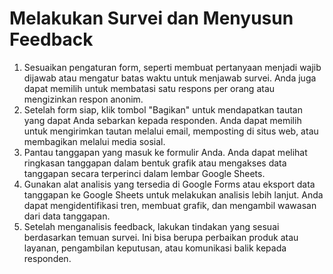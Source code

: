 # Melakukan Survei dan Menyusun Feedback

1. Sesuaikan pengaturan form, seperti membuat pertanyaan menjadi wajib dijawab atau mengatur batas waktu untuk menjawab survei. Anda juga dapat memilih untuk membatasi satu respons per orang atau mengizinkan respon anonim.
2. Setelah form siap, klik tombol "Bagikan" untuk mendapatkan tautan yang dapat Anda sebarkan kepada responden. Anda dapat memilih untuk mengirimkan tautan melalui email, memposting di situs web, atau membagikan melalui media sosial.
3. Pantau tanggapan yang masuk ke formulir Anda. Anda dapat melihat ringkasan tanggapan dalam bentuk grafik atau mengakses data tanggapan secara terperinci dalam lembar Google Sheets.
4. Gunakan alat analisis yang tersedia di Google Forms atau eksport data tanggapan ke Google Sheets untuk melakukan analisis lebih lanjut. Anda dapat mengidentifikasi tren, membuat grafik, dan mengambil wawasan dari data tanggapan.
5. Setelah menganalisis feedback, lakukan tindakan yang sesuai berdasarkan temuan survei. Ini bisa berupa perbaikan produk atau layanan, pengambilan keputusan, atau komunikasi balik kepada responden.

